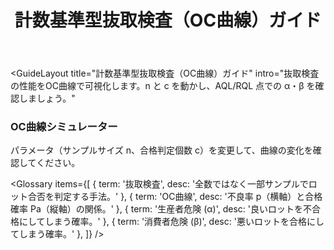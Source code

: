 ﻿---
title: "計数基準型抜取検査（OC曲線）ガイド"
description: "n と c を動かして OC 曲線と α・β を体感する"
tags: ["QC", "統計", "OC曲線", "抜取検査"]
exam: "qc"
status: published
---


<GuideLayout
  title="計数基準型抜取検査（OC曲線）ガイド"
  intro="抜取検査の性能をOC曲線で可視化します。n と c を動かし、AQL/RQL 点での α・β を確認しましょう。"
>

<section style={{ marginBottom: 24 }}>
  <h3 style={{ fontSize: 20, fontWeight: 800, textAlign: 'center', margin: '0 0 12px' }}>
    OC曲線シミュレーター
  </h3>
  <p style={{ textAlign: 'center', color: '#64748b', margin: '0 0 12px' }}>
    パラメータ（サンプルサイズ n、合格判定個数 c）を変更して、曲線の変化を確認してください。
  </p>
  <OCSimulator
    defaultN={30} minN={10} maxN={200}
    defaultC={3}  minC={0}  maxC={10}
    aql={1.0} rql={6.5}
    pMaxPercent={40} stepPercent={1}
    showRisk
  />
</section>

<Glossary items={[
  { term: '抜取検査', desc: '全数ではなく一部サンプルでロット合否を判定する手法。' },
  { term: 'OC曲線', desc: '不良率 p（横軸）と合格確率 Pa（縦軸）の関係。' },
  { term: '生産者危険 (α)', desc: '良いロットを不合格にしてしまう確率。' },
  { term: '消費者危険 (β)', desc: '悪いロットを合格にしてしまう確率。' },
]} />

<section style={{ maxWidth: 760, margin: '0 auto', display: 'grid', gap: 12 }}>
  <QA q="OC曲線の軸は？" a="横軸＝ロットの不良率（%）、縦軸＝ロットが合格する確率（%）。" />
  <QA q="n を大きくするとどうなる？" a="判定がより明確になり、曲線は急峻になります（合格判定は厳しめに）。" />
  <QA q="c を小さくするとどうなる？" a="判定が厳しくなり、曲線は左にシフトします（合格しにくく）。" />
</section>

</GuideLayout>
